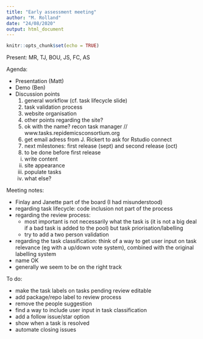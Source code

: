 ```yaml
---
title: "Early assessment meeting"
author: "M. Rolland"
date: "24/08/2020"
output: html_document
---
```


```r
knitr::opts_chunk$set(echo = TRUE)
```

Present: MR, TJ, BOU, JS, FC, AS

Agenda:

* Presentation (Matt)
* Demo (Ben)
* Discussion points
  1. general workflow (cf. task lifecycle slide)
  2. task validation process
  3. website organisation
  4. other points regarding the site?
  5. ok with the name? recon task manager // www.tasks.repidemicsconsortium.org  
  6. get email adress from J. Rickert to ask for Rstudio connect
  7. next milestones: first release (sept) and second release (oct)
  8. to be done before first release
    i. write content
    ii. site appearance
    iii. populate tasks
    iv. what else?

Meeting notes:

* Finlay and Janette part of the board (I had misunderstood)
* regarding task lifecycle: code inclusion not part of the process
* regarding the review process: 
  * most important is not necessarily what the task is (it is not a big deal if a bad task is added to the pool) but task priorisation/labelling
  * try to add a two person validation
* regarding the task classification: think of a way to get user input on task relevance (eg with a up/down vote system), combined with the original labelling system
* name OK
* generally we seem to be on the right track

To do:

* make the task labels on tasks pending review editable
* add package/repo label to review process
* remove the people suggestion
* find a way to include user input in task classification
* add a follow issue/star option
* show when a task is resolved
* automate closing issues

